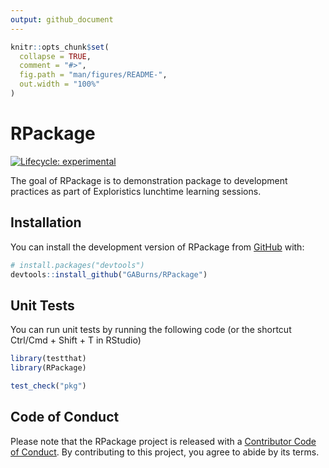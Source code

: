 ```yaml
---
output: github_document
---
```


<!-- README.md is generated from README.Rmd. Please edit that file -->

```r
knitr::opts_chunk$set(
  collapse = TRUE,
  comment = "#>",
  fig.path = "man/figures/README-",
  out.width = "100%"
)
```

# RPackage

<!-- badges: start -->
[![Lifecycle: experimental](https://img.shields.io/badge/lifecycle-experimental-orange.svg)](https://lifecycle.r-lib.org/articles/stages.html#experimental)
<!-- badges: end -->

The goal of RPackage is to demonstration package to development practices as part 
of Exploristics lunchtime learning sessions.

## Installation

You can install the development version of RPackage from [GitHub](https://github.com/) with:

``` r
# install.packages("devtools")
devtools::install_github("GABurns/RPackage")
```

## Unit Tests

You can run unit tests by running the following code (or the shortcut  
Ctrl/Cmd + Shift + T in RStudio)

```r
library(testthat)
library(RPackage)

test_check("pkg")
```

## Code of Conduct
  
  Please note that the RPackage project is released with a [Contributor Code of Conduct](https://contributor-covenant.org/version/2/1/CODE_OF_CONDUCT.html). By contributing to this project, you agree to abide by its terms.

